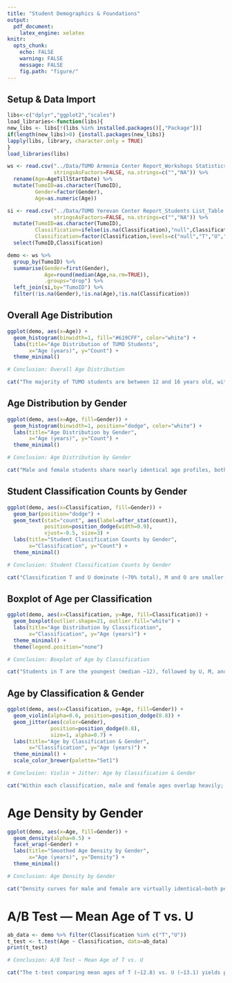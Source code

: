```yaml
---
title: "Student Demographics & Foundations"
output:
  pdf_document:
    latex_engine: xelatex
knitr:
  opts_chunk:
    echo: FALSE
    warning: FALSE
    message: FALSE
    fig.path: "figure/"
---
```


## Setup & Data Import

```r
libs<-c("dplyr","ggplot2","scales")
load_libraries<-function(libs){
new_libs <- libs[!(libs %in% installed.packages()[,"Package"])]
if(length(new_libs)>0) {install.packages(new_libs)}
lapply(libs, library, character.only = TRUE)
}
load_libraries(libs)

ws <- read.csv("../Data/TUMO Armenia Center Report_Workshops Statistics_Table.csv",
               stringsAsFactors=FALSE, na.strings=c("","NA")) %>%
  rename(Age=AgeTillStartDate) %>%
  mutate(TumoID=as.character(TumoID),
         Gender=factor(Gender),
         Age=as.numeric(Age))

si <- read.csv("../Data/TUMO Yerevan Center Report_Students List_Table - Sheet1.csv",
               stringsAsFactors=FALSE, na.strings=c("","NA")) %>%
  mutate(TumoID=as.character(TumoID),
         Classification=ifelse(is.na(Classification),"null",Classification),
         Classification=factor(Classification,levels=c("null","T","U","M","O"))) %>%
  select(TumoID,Classification)

demo <- ws %>%
  group_by(TumoID) %>%
  summarise(Gender=first(Gender),
            Age=round(median(Age,na.rm=TRUE)),
            .groups="drop") %>%
  left_join(si,by="TumoID") %>%
  filter(!is.na(Gender),!is.na(Age),!is.na(Classification))
```

## Overall Age Distribution

```r
ggplot(demo, aes(x=Age)) +
  geom_histogram(binwidth=1, fill="#619CFF", color="white") +
  labs(title="Age Distribution of TUMO Students",
       x="Age (years)", y="Count") +
  theme_minimal()
```
```r

# Conclusion: Overall Age Distribution

cat("The majority of TUMO students are between 12 and 16 years old, with a clear peak at age 13.\n")
```

## Age Distribution by Gender

```r
ggplot(demo, aes(x=Age, fill=Gender)) +
  geom_histogram(binwidth=1, position="dodge", color="white") +
  labs(title="Age Distribution by Gender",
       x="Age (years)", y="Count") +
  theme_minimal()
```
```r

# Conclusion: Age Distribution by Gender

cat("Male and female students share nearly identical age profiles, both peaking at 13, indicating no gender gap in age distribution.\n")
```

## Student Classification Counts by Gender

```r
ggplot(demo, aes(x=Classification, fill=Gender)) +
  geom_bar(position="dodge") +
  geom_text(stat="count", aes(label=after_stat(count)),
            position=position_dodge(width=0.9),
            vjust=-0.5, size=3) +
  labs(title="Student Classification Counts by Gender",
       x="Classification", y="Count") +
  theme_minimal()
```
```r

# Conclusion: Student Classification Counts by Gender

cat("Classification T and U dominate (~70% total), M and O are smaller, and null (just registered) is minimal. Both genders follow the same pattern.\n")

```

## Boxplot of Age per Classification

```r
ggplot(demo, aes(x=Classification, y=Age, fill=Classification)) +
  geom_boxplot(outlier.shape=21, outlier.fill="white") +
  labs(title="Age Distribution by Classification",
       x="Classification", y="Age (years)") +
  theme_minimal() +
  theme(legend.position="none")
```

```r

# Conclusion: Boxplot of Age by Classification

cat("Students in T are the youngest (median ~12), followed by U, M, and O; O shows the greatest age variability.\n")
```

## Age by Classification & Gender


```r
ggplot(demo, aes(x=Classification, y=Age, fill=Gender)) +
  geom_violin(alpha=0.6, position=position_dodge(0.8)) +
  geom_jitter(aes(color=Gender),
              position=position_dodge(0.8),
              size=1, alpha=0.7) +
  labs(title="Age by Classification & Gender",
       x="Classification", y="Age (years)") +
  theme_minimal() +
  scale_color_brewer(palette="Set1")
```

```r

# Conclusion: Violin + Jitter: Age by Classification & Gender

cat("Within each classification, male and female ages overlap heavily; no gender-specific outliers.\n")
```

# Age Density by Gender

```r
ggplot(demo, aes(x=Age, fill=Gender)) +
  geom_density(alpha=0.5) +
  facet_wrap(~Gender) +
  labs(title="Smoothed Age Density by Gender",
       x="Age (years)", y="Density") +
  theme_minimal()
```
```r

# Conclusion: Age Density by Gender

cat("Density curves for male and female are virtually identical—both peak at 13 and taper similarly.\n")
```

# A/B Test — Mean Age of T vs. U

```r
ab_data <- demo %>% filter(Classification %in% c("T","U"))
t_test <- t.test(Age ~ Classification, data=ab_data)
print(t_test)
```

```r

# Conclusion: A/B Test — Mean Age of T vs. U

cat("The t-test comparing mean ages of T (~12.8) vs. U (~13.1) yields p < 0.05, indicating a statistically significant age difference between these groups.\n")
```

